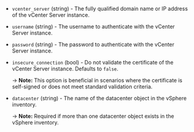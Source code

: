 <!-- Code generated from the comments of the ConnectConfig struct in builder/vsphere/common/step_connect.go; DO NOT EDIT MANUALLY -->

- `vcenter_server` (string) - The fully qualified domain name or IP address of the vCenter Server
  instance.

- `username` (string) - The username to authenticate with the vCenter Server instance.

- `password` (string) - The password to authenticate with the vCenter Server instance.

- `insecure_connection` (bool) - Do not validate the certificate of the vCenter Server instance.
  Defaults to `false`.
  
  -> **Note:** This option is beneficial in scenarios where the certificate
  is self-signed or does not meet standard validation criteria.

- `datacenter` (string) - The name of the datacenter object in the vSphere inventory.
  
  -> **Note:** Required if more than one datacenter object exists in the
  vSphere inventory.

<!-- End of code generated from the comments of the ConnectConfig struct in builder/vsphere/common/step_connect.go; -->
